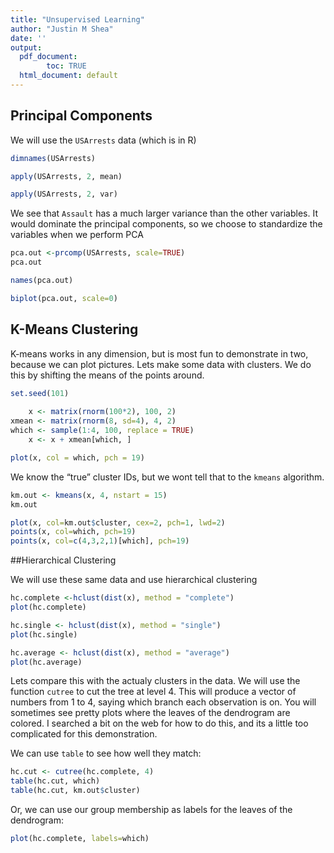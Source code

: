 ```yaml
---
title: "Unsupervised Learning"
author: "Justin M Shea"
date: ''
output:
  pdf_document:
        toc: TRUE
  html_document: default
---
```


\newpage

## Principal Components

We will use the `USArrests` data (which is in R)

```r
dimnames(USArrests)

apply(USArrests, 2, mean)

apply(USArrests, 2, var)
```

We see that `Assault` has a much larger variance than the other variables. It would dominate the principal components, so we choose to standardize the variables when we perform PCA

```r
pca.out <-prcomp(USArrests, scale=TRUE)
pca.out
```

```r
names(pca.out)

biplot(pca.out, scale=0)
```

\newpage

## K-Means Clustering

K-means works in any dimension, but is most fun to demonstrate in two, because we can plot pictures.
Lets make some data with clusters. We do this by shifting the means of the points around.

```r
set.seed(101)
    
    x <- matrix(rnorm(100*2), 100, 2)
xmean <- matrix(rnorm(8, sd=4), 4, 2)
which <- sample(1:4, 100, replace = TRUE)
    x <- x + xmean[which, ]

plot(x, col = which, pch = 19)
```

We know the "true" cluster IDs, but we wont tell that to the `kmeans` algorithm.

```r
km.out <- kmeans(x, 4, nstart = 15)
km.out
```

```r
plot(x, col=km.out$cluster, cex=2, pch=1, lwd=2)
points(x, col=which, pch=19)
points(x, col=c(4,3,2,1)[which], pch=19)
```

\newpage


##Hierarchical Clustering

We will use these same data and use hierarchical clustering

```r
hc.complete <-hclust(dist(x), method = "complete")
plot(hc.complete)
```

```r
hc.single <- hclust(dist(x), method = "single")
plot(hc.single)
```

```r
hc.average <- hclust(dist(x), method = "average")
plot(hc.average)
```

Lets compare this with the actualy clusters in the data. We will use the function `cutree` to cut the tree at level 4. This will produce a vector of numbers from 1 to 4, saying which branch each observation is on. You will sometimes see pretty plots where the leaves of the dendrogram are colored. I searched a bit on the web for how to do this, and its a little too complicated for this demonstration.

We can use `table` to see how well they match:

```r
hc.cut <- cutree(hc.complete, 4)
table(hc.cut, which)
table(hc.cut, km.out$cluster)
```

Or, we can use our group membership as labels for the leaves of the dendrogram:

```r
plot(hc.complete, labels=which)
```
 